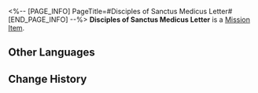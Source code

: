 <%-- [PAGE_INFO]
PageTitle=#Disciples of Sanctus Medicus Letter#
[END_PAGE_INFO] --%>
{{Item Infobox
|id          = 140157
|image       = Item Disciples of Sanctus Medicus Letter.png{{subst:void|<!--$UPLOAD:<<SpriteOutput/ItemFigures/140157.png>-<Item Disciples of Sanctus Medicus Letter.png>-<Item Icons>>-->}}
|type        = Mission Item
|invCategory = Missions
|rarity      = 3
|effect      = 
|description = A letter between the Disciples of Sanctus Medicus. The correct words will only appear in the hands of the intended recipient.
}}
'''Disciples of Sanctus Medicus Letter''' is a [[Mission Item]].

==Other Languages==
{{Other Languages
|en   = Disciples of Sanctus Medicus Letter
|zhs  = 药王秘传的信笺
|zht  = 藥王秘傳的信箋
|ja   = 薬王秘伝の便せん
|ko   = 약왕의 비전 편지
|es   = Carta de los Discípulos de Sanctus Medicus
|fr   = Lettre des Disciples du Sanctus Medicus
|ru   = Бумага для писем Учеников Санктус Медикус
|th   = จดหมายของสาวก Sanctus Medicus
|vi   = Giấy Viết Thư Bí Truyền Dược Vương
|de   = Brief der Jünger des Sanctus Medicus
|id   = Surat Disciples of Sanctus Medicus
|pt   = Carta dos Discípulos do Sanctus Medicus
}}

==Change History==
{{Change History|1.1}}